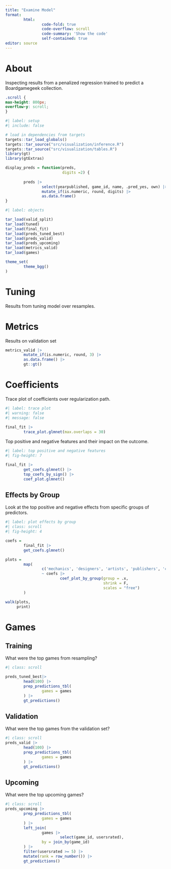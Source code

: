 ```yaml
---
title: "Examine Model"
format: 
        html:
                code-fold: true
                code-overflow: scroll
                code-summary: 'Show the code'
                self-contained: true
editor: source
---
```


# About

Inspecting results from a penalized regression trained to predict a Boardgamegeek collection.


```css
.scroll {
max-height: 800px;
overflow-y: scroll;
}

```

```r
#| label: setup
#| include: false

# load in dependencies from targets
targets::tar_load_globals()
targets::tar_source("src/visualization/inference.R")
targets::tar_source("src/visualization/tables.R")
library(gt)
library(gtExtras)

display_preds = function(preds,
                         digits =2) {
        
        preds |>
                select(yearpublished, game_id, name, .pred_yes, own) |>
                mutate_if(is.numeric, round, digits) |>
                as.data.frame()
}

```

```r
#| label: objects

tar_load(valid_split)
tar_load(tuned)
tar_load(final_fit)
tar_load(preds_tuned_best)
tar_load(preds_valid)
tar_load(preds_upcoming)
tar_load(metrics_valid)
tar_load(games)

theme_set(
        theme_bgg()
)

```

# Tuning

Results from tuning model over resamples.

# Metrics

Results on validation set

```r

metrics_valid |>
        mutate_if(is.numeric, round, 3) |>
        as.data.frame() |>
        gt::gt()

```

# Coefficients

Trace plot of coefficients over regularization path.

```r
#| label: trace plot
#| warning: false
#| message: false

final_fit |>
        trace_plot.glmnet(max.overlaps = 30)

```

Top positive and negative features and their impact on the outcome.

```r
#| label: top positive and negative features
#| fig-height: 7

final_fit |>
        get_coefs.glmnet() |>
        top_coefs_by_sign() |>
        coef_plot.glmnet()

```

## Effects by Group

Look at the top positive and negative effects from specific groups of predictors.

```r
#| label: plot effects by group
#| class: scroll
#| fig-height: 4

coefs =
        final_fit |>
        get_coefs.glmnet()

plots =
        map(
                c('mechanics', 'designers', 'artists', 'publishers', 'categories', 'themes', 'components'),
                ~ coefs |>
                        coef_plot_by_group(group = .x,
                                           shrink = F,
                                           scales = "free")
        )

walk(plots,
     print)

```

<!-- ## Log Odds -->

<!-- ```{r} -->

<!-- data = valid_split$data -->

<!-- prop_collection = -->
<!--         data |> -->
<!--         select(own, game_id, name, yearpublished, publishers) |> -->
<!--         separate_longer_delim(publishers, -->
<!--                               delim = ",") |> -->
<!--         mutate(publishers = bggUtils::present_bgg_text(publishers)) |> -->
<!--         mutate(games = n_distinct(game_id)) |> -->
<!--         group_by(games, publishers, own) |> -->
<!--         count() |> -->
<!--         pivot_wider( -->
<!--                 names_from = c("own"), -->
<!--                 values_from = c("n"), -->
<!--                 values_fill = 0 -->
<!--         ) |> -->
<!--         ungroup() |> -->
<!--         mutate(total= yes+no, -->
<!--                prop_global = total / games, -->
<!--                prop_mechanic = yes /total, -->
<!--                prop_collection = yes / sum(yes)) |> -->
<!--         arrange(prop_collection) |> -->
<!--         mutate(log_odds = log(prop_collection / prop_global)) |> -->
<!--         filter(total > 10) -->

<!-- prop_collection |> -->
<!--         arrange(desc(log_odds)) |> -->
<!--         filter(!is.infinite(log_odds)) |> -->
<!--         select(publishers, yes, total, prop_global, prop_mechanic, prop_collection, log_odds) |> -->
<!--         mutate_if(is.numeric, round, 3) |> -->
<!--         select(publishers, yes, total, prop_global, prop_collection, log_odds) |> -->
<!--         gt::gt() |> -->
<!--         gt::tab_options( -->
<!--                 table.font.size = 8 -->
<!--         ) |> -->
<!--         gt::data_color( -->
<!--                 columns = c("log_odds"), -->
<!--                 method = c("numeric"), -->
<!--                 direction = c("column"), -->
<!--                 palette = "RdBu" -->
<!--         ) |> -->
<!--         gt::opt_interactive( -->
<!--                 use_filters = TRUE, -->
<!--                 use_compact_mode = TRUE, -->
<!--                 use_text_wrapping = FALSE -->
<!--         ) -->

<!-- ``` -->

# Games

## Training

What were the top games from resampling?

```r
#| class: scroll

preds_tuned_best|>
        head(100) |>
        prep_predictions_tbl(
                games = games
        ) |>
        gt_predictions()

```

## Validation

What were the top games from the validation set?

```r
#| class: scroll
preds_valid |>
        head(100) |>
        prep_predictions_tbl(
                games = games
        ) |>
        gt_predictions()
```


## Upcoming

What were the top upcoming games?

```r
#| class: scroll
preds_upcoming |>
        prep_predictions_tbl(
                games = games
        ) |>
        left_join(
                games |> 
                        select(game_id, usersrated),
                by = join_by(game_id)
        ) |>
        filter(usersrated >= 5) |>
        mutate(rank = row_number()) |>
        gt_predictions()

```